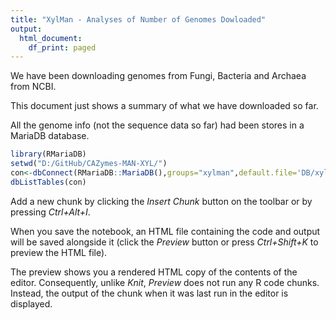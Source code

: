 ```yaml
---
title: "XylMan - Analyses of Number of Genomes Dowloaded"
output:
  html_document:
    df_print: paged
---
```


We have been downloading genomes from Fungi, Bacteria and Archaea from NCBI.

This document just shows a summary of what we have downloaded so far.

All the genome info (not the sequence data so far) had been stores in a MariaDB database.
 

```r
library(RMariaDB)
setwd("D:/GitHub/CAZymes-MAN-XYL/")
con<-dbConnect(RMariaDB::MariaDB(),groups="xylman",default.file='DB/xylman.cnf')
dbListTables(con)
```

Add a new chunk by clicking the *Insert Chunk* button on the toolbar or by pressing *Ctrl+Alt+I*.

When you save the notebook, an HTML file containing the code and output will be saved alongside it (click the *Preview* button or press *Ctrl+Shift+K* to preview the HTML file).

The preview shows you a rendered HTML copy of the contents of the editor. Consequently, unlike *Knit*, *Preview* does not run any R code chunks. Instead, the output of the chunk when it was last run in the editor is displayed.
